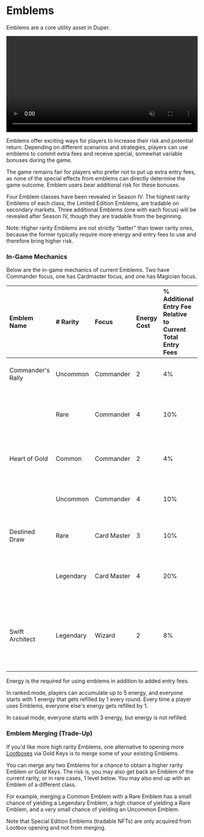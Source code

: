 # Emblems

Emblems are a core utility asset in Duper. 

<div style={{ marginTop: '1rem' }}>
  <video width="100%" controls autoPlay muted loop>
    <source src="/Emblem-in-game-video.mp4" type="video/mp4" />
    Your browser does not support the video tag.
  </video>
</div>

Emblems offer exciting ways for players to increase their risk and potential return. Depending on different scenarios and strategies, players can use emblems to commit extra fees and receive special, somewhat variable bonuses during the game.

The game remains fair for players who prefer not to put up extra entry fees, as none of the special effects from emblems can directly determine the game outcome. Emblem users bear additional risk for these bonuses.

Four Emblem classes have been revealed in Season IV. The highest rarity Emblems of each class, the Limited Edition Emblems, are tradable on secondary markets.
 Three additional Emblems (one with each focus) will be revealed after Season IV, though they are tradable from the beginning.

Note: Higher rarity Emblems are not strictly "better" than lower rarity ones, because the former typically require more energy and entry fees to use and therefore bring higher risk.

### In-Game Mechanics

Below are the in-game mechanics of current Emblems. Two have Commander focus, one has Cardmaster focus, and one has Magician focus.

| Emblem Name       | \# Rarity | Focus       | Energy Cost | % Additional Entry Fee Relative to Current Total Entry Fees | Effects |
| :---------------- | :-------- | :---------- | :---------- | :------------------------ | :------ |
| Commander's Rally | Uncommon    | Commander   | 2           | 4%                        | 85% 2 infantry 15% 2 tank    |
|                   | Rare  | Commander   | 4           | 10%                       | 50% 5 infantry 50% 2 tank + 1 guaranteed gold  |
| Heart of Gold     | Common  | Commander   | 2           | 4%                        | 75% 2 gold 15% 3 gold 10% 8 gold       |
|                   | Uncommon      | Commander   | 4           | 10%                        | 40% 5 gold 40% 7 gold 20% 12 gold      |
| Destined Draw     | Rare      | Card Master | 3           | 10%                        | 100% 2 random cards cards       |
|                   | Legendary | Card Master | 4           | 20%                        | 50% 3 cards 50% 5 cards (can choose 2 at max)|
| Swift Architect   | Legendary | Wizard      | 2           | 8%                         | 50% chance of completing recent build instantly 50% chance of 6 gold   |

Energy is the required for using emblems in addition to added entry fees.

In ranked mode, players can accumulate up to 5 energy, and everyone starts with 1 energy that gets refilled by 1 every round. Every time a player uses Emblems, everyone else's energy gets refilled by 1.

In casual mode, everyone starts with 3 energy, but energy is not refilled.

### Emblem Merging (Trade-Up)

If you'd like more high rarity Emblems, one alternative to opening more [Lootboxes](lootboxes) via Gold Keys is to merge some of your existing Emblems.

You can merge any two Emblems for a chance to obtain a higher rarity Emblem or Gold Keys. The risk is, you may also get back an Emblem of the current rarity, or in rare cases, 1 level below. You may also end up with an Emblem of a different class.

For example, merging a Common Emblem with a Rare Emblem has a small chance of yielding a Legendary Emblem, a high chance of yielding a Rare Emblem, and a very small chance of yielding an Uncommon Emblem.

Note that Special Edition Emblems (tradable NFTs) are only acquired from Lootbox opening and not from merging.